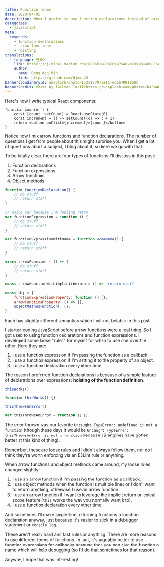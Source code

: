 ```yaml
---
title: Function forms
date: 2020-04-05
description: When I prefer to use function declarations instead of arrow functions
categories:
  - javascript
meta:
  keywords:
    - function declarations
    - arrow functions
    - hoisting
translations:
  - language: 한국어
    link: https://dj-min43.medium.com/%EB%B2%88%EC%97%AD-%ED%95%A8%EC%88%98%EC%9D%98-%ED%98%95%ED%83%9C%EB%93%A4-81ea5879010b
    author:
      name: Dongjoon Min
      link: https://github.com/djmin43
bannerCloudinaryId: unsplash/photo-1531177071211-ed1b7991958b
bannerCredit: Photo by [Zoltan Tasi](https://unsplash.com/photos/b3PuuRU8IPc)
---
```


Here's how I write typical React components:

```tsx
function Counter() {
	const [count, setCount] = React.useState(0)
	const increment = () => setCount((c) => c + 1)
	return <button onClick={increment}>{count}</button>
}
```

Notice how I mix arrow functions and function declarations. The number of
questions I get from people about this might surprise you. When I get a lot of
questions about a subject, I blog about it, so here we go with that.

To be totally clear, there are four types of functions I'll discuss in this
post:

1. Function declarations
2. Function expressions
3. Arrow functions
4. Object methods

```js
function functionDeclaration() {
	// do stuff
	// return stuff
}

// using var because I'm feeling retro
var functionExpression = function () {
	// do stuff
	// return stuff
}

var functionExpressionWithName = function someName() {
	// do stuff
	// return stuff
}

const arrowFunction = () => {
	// do stuff
	// return stuff
}

const arrowFunctionWithImplicitReturn = () => 'return stuff'

const obj = {
	functionExpressionProperty: function () {},
	arrowFunctionProperty: () => {},
	objectMethodFunction() {},
}
```

Each has slightly different semantics which I will not belabor in this post.

I started coding JavaScript before arrow functions were a real thing. So I got
used to using function declarations and function expressions. I developed some
loose "rules" for myself for when to use one over the other. Here they are:

1. I use a function expression if I'm passing the function as a callback.
2. I use a function expression if I'm setting it to the property of an object.
3. I use a function declaration every other time.

The reason I preferred function declarations is because of a simple feature of
declarations over expressions: **hoisting of the function definition.**

```js
thisWorks()

function thisWorks() {}

thisThrowsAnError()

var thisThrowsAnError = function () {}
```

The error thrown was our favorite
`Uncaught TypeError: undefined is not a function` (though these days it would be
`Uncaught TypeError: thisThrowsAnError is not a function` because JS engines
have gotten better at this kind of thing).

Remember, these are loose rules and I didn't always follow them, nor do I think
they're worth enforcing via an ESLint rule or anything.

When arrow functions and object methods came around, my loose rules changed
slightly:

1. I use an arrow function if I'm passing the function as a callback.
2. I use object methods when the function is multiple lines or I don't want to
   return anything, otherwise I use an arrow function
3. I use an arrow function if I want to leverage the implicit return or lexical
   scope feature (`this` works the way you normally want it to).
4. I use a function declaration every other time.

And sometimes I'll make single-line, returning functions a function declaration
anyway, just because it's easier to stick in a debugger statement or
`console.log`.

These aren't really hard and fast rules or anything. There are more reasons to
use different forms of functions. In fact, it's arguably better to use function
expressions for callbacks because then you can give the function a name which
will help debugging (so I'll do that sometimes for that reason).

Anyway, I hope that was interesting!
